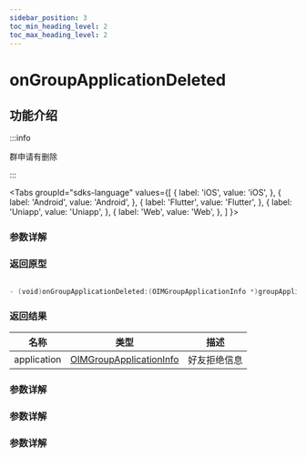 ```yaml
---
sidebar_position: 3
toc_min_heading_level: 2
toc_max_heading_level: 2
---
```


# onGroupApplicationDeleted

## 功能介绍

:::info

群申请有删除

:::

<Tabs
groupId="sdks-language"
values={[
{ label: 'iOS', value: 'iOS', },
{ label: 'Android', value: 'Android', },
{ label: 'Flutter', value: 'Flutter', },
{ label: 'Uniapp', value: 'Uniapp', },
{ label: 'Web', value: 'Web', },
]
}>

<TabItem value="Flutter">

### 参数详解

</TabItem>

<TabItem value="iOS">

### 返回原型

```swift showLineNumbers

- (void)onGroupApplicationDeleted:(OIMGroupApplicationInfo *)groupApplication;

```

### 返回结果

| 名称        | 类型                                                                   | 描述         |
| ----------- | ---------------------------------------------------------------------- | ------------ |
| application | [OIMGroupApplicationInfo](docs/sdks/Class/Group/GroupApplicationInfo.mdx) | 好友拒绝信息 |

</TabItem>

<TabItem value="Android">

### 参数详解

</TabItem>

<TabItem value="Web">

### 参数详解

</TabItem>

<TabItem value="Uniapp">

### 参数详解

</TabItem>

</Tabs>
